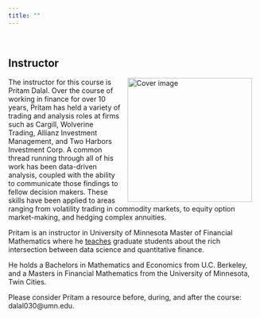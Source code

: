 ```yaml
---
title: ""
---
```


<style>
    body .main-container {
        max-width: 800px;
    }
</style>

&nbsp;

## **Instructor**

<a><img src="John_Conklin_6_crop.jpg" width="250" alt="Cover image" align="right" style="margin: 0 1em 0 1em" /></a>


<!--  height="375" -->
The instructor for this course is Pritam Dalal.  Over the course of working in finance for over 10 years, Pritam has held a variety of trading and analysis roles at firms such as Cargill, Wolverine Trading, Allianz Investment Management, and Two Harbors Investment Corp. A common thread running through all of his work has been data-driven analysis, coupled with the ability to communicate those findings to fellow decision makers. These skills have been applied to areas ranging from volatility trading in commodity markets, to equity option market-making, and hedging complex annuities.

Pritam is an instructor in  University of Minnesota Master of Financial Mathematics where he [teaches](https://pritamdalal.github.io/fm5990_site/) graduate students about the rich intersection between data science and quantitative finance.

He holds a Bachelors in Mathematics and Economics from U.C. Berkeley, and a Masters in Financial Mathematics from the University of Minnesota, Twin Cities.

Please consider Pritam a resource before, during, and after the course: dalal030@umn.edu.